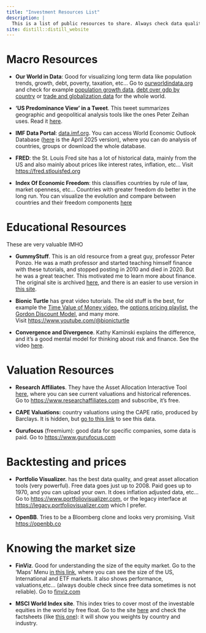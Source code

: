 ```yaml
---
title: "Investment Resources List"
description: |
  This is a list of public resources to share. Always check data quality, specially for free stuff.
site: distill::distill_website
---
```


# Macro Resources

-   **Our World in Data**: Good for visualizing long term data like population trends, growth, debt, poverty, taxation, etc... Go to [ourworldindata.org](https://ourworldindata.org) and check for example [population growth data](https://ourworldindata.org/population-growth), [debt over gdp by country](https://ourworldindata.org/grapher/gross-public-sector-debt-as-a-proportion-of-gdp) or [trade and globalization data](https://ourworldindata.org/trade-and-globalization) for the whole world.

-   **'US Predominance View' in a Tweet**. This tweet summarizes geographic and geopolitical analysis tools like the ones Peter Zeihan uses. Read it [here](https://x.com/girdley/status/1941108484801806704).

-   **IMF Data Portal**: [data.imf.org](https://www.imf.org/en/Data). You can access World Economic Outlook Database ([here](https://www.imf.org/en/Publications/WEO/weo-database/2025/april) is the April 2025 version), where you can do analysis of countries, groups or download the whole database.

-   **FRED**: the St. Louis Fred site has a lot of historical data, mainly from the US and also mainly about prices like interest rates, inflation, etc... Visit <https://fred.stlouisfed.org>

-   **Index Of Economic Freedom**: this classifies countries by rule of law, market openness, etc... Countries with greater freedom do better in the long run. You can visualize the evolution and compare between countries and their freedom components [here](https://www.heritage.org/index/pages/dataviz)

# Educational Resources

These are very valuable IMHO

-   **GummyStuff**. This is an old resource from a great guy, professor Peter Ponzo. He was a math professor and started teaching himself finance with these tutorials, and stopped posting in 2010 and died in 2020. But he was a great teacher. This motivated me to learn more about finance. The original site is archived [here](https://www.gummystuff.org), and there is an easier to use version in [this site](https://www.financialwisdomforum.org/gummy-stuff-tutorials/).

-   **Bionic Turtle** has great video tutorials. The old stuff is the best, for example the [Time Value of Money video](https://youtu.be/xxtigFVBEGA?si=glyHSsYt2gWKzL2U), the [options pricing playlist](https://www.youtube.com/watch?v=FBVo8l1WgTg&list=PL4108D90CA93915EB), the [Gordon Discount Model](https://www.youtube.com/watch?v=cN-sVL7OWcY), and many more. \
    Visit [https://www.youtube.com/\@bionicturtle](https://www.youtube.com/@bionicturtle){.uri}

-   **Convergence and Divergence**. Kathy Kaminski explains the difference, and it's a good mental model for thinking about risk and finance. See the video [here](https://www.youtube.com/watch?v=6vcxsJVBqIo).

# Valuation Resources

-   **Research Affiliates**. They have the Asset Allocation Interactive Tool [here](https://interactive.researchaffiliates.com/asset-allocation), where you can see current valuations and historical references. Go to <https://www.researchaffiliates.com> and subscribe, it's free.

-   **CAPE Valuations:** country valuations using the CAPE ratio, produced by Barclays. It is hidden, but [go to this link](https://indices.cib.barclays/IM/21/en/indices/static/historic-cape.app) to see this data.

-   **Gurufocus** (freemium): good data for specific companies, some data is paid. Go to <https://www.gurufocus.com>

# Backtesting and prices

-   **Portfolio Visualizer.** has the best data quality, and great asset allocation tools (very powerful). Free data goes just up to 2008. Paid goes up to 1970, and you can upload your own. It does inflation adjusted data, etc... Go to <https://www.portfoliovisualizer.com>, or the legacy interface at <https://legacy.portfoliovisualizer.com> which I prefer.

-   **OpenBB**. Tries to be a Bloomberg clone and looks very promising. Visit <https://openbb.co>

# Knowing the market size

-   **FinViz**. Good for understanding the size of the equity market. Go to the 'Maps' Menu [in this link](https://finviz.com/map.ashx), where you can see the size of the US, International and ETF markets. It also shows performance, valuations,etc... (always double check since free data sometimes is not reliable). Go to [finviz.com](https://finviz.com/map.ashx)

-   **MSCI World Index site**. This index tries to cover most of the investable equities in the world by free float. Go to the site [here](https://www.msci.com/indexes/index/990100) and check the factsheets (like [this one](https://www.msci.com/documents/10199/178e6643-6ae6-47b9-82be-e1fc565ededb)): it will show you weights by country and industry.

# 
